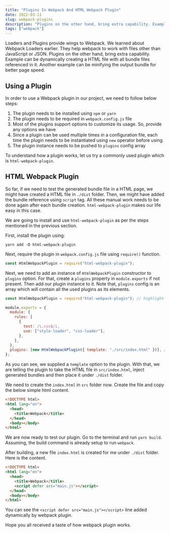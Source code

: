 ```yaml
---
title: "Plugins In Webpack And HTML Webpack Plugin"
date: 2022-03-11
slug: webpack-plugins
description: "Plugins on the other hand, bring extra capability. Example can be dynamically creating a HTML file with all bundle files referenced in it. Another example can be minifying the output bundle for better page speed."
tags: ["webpack"]
---
```



Loaders and Plugins provide wings to Webpack. We learned about <Link to="/articles/webpack-loaders">Webpack Loaders</Link> earlier. They help webpack to work with files other than JavaScript or JSON. Plugins on the other hand, bring extra capability. Example can be dynamically creating a HTML file with all bundle files referenced in it. Another example can be minifying the output bundle for better page speed.

## Using a Plugin

In order to use a Webpack plugin in our project, we need to follow below steps:

1. The plugin needs to be installed using `npm` or `yarn`
2. The plugin needs to be required in `webpack.config.js` file
3. Most of the plugins support options to customize its usage. So, provide any options we have
4. Since a plugin can be used multiple times in a configuration file, each time the plugin needs to be instantiated using `new` operator before using.
5. The plugin instance needs to be pushed to `plugins` config array

To understand how a plugin works, let us try a commonly used plugin which is `html-webpack-plugin`.

## HTML Webpack Plugin

So far, if we need to test the generated bundle file in a HTML page, we might have created a HTML file in `./dist` folder. Then, we might have added the bundle reference using `script` tag. All these manual work needs to be done again after each bundle creation. `html-webpack-plugin` makes our life easy in this case.

We are going to install and use `html-webpack-plugin` as per the steps mentioned in the previous section.

First, install the plugin using:

```
yarn add -D html-webpack-plugin
```

Next, require the plugin in `webpack.config.js` file using `require()` function.

```javascript
const HtmlWebpackPlugin = require("html-webpack-plugin");
```

Next, we need to add an instance of `HtmlWebpackPlugin` constructor to `plugins` option. For that, create a `plugins` property in `module.exports` if not present. Then add our plugin instance to it. Note that, `plugins` config is an array which will contain all the used plugins as its elements.

```javascript
const HtmlWebpackPlugin = require("html-webpack-plugin"); // highlight-line

module.exports = {
  module: {
    rules: [
      {
        test: /\.css$/i,
        use: ["style-loader", "css-loader"],
      },
    ],
  },
  plugins: [new HtmlWebpackPlugin({ template: "./src/index.html" })], // highlight-line
};
```

As you can see, we supplied a `template` option to the plugin. With that, we are telling the plugin to take the HTML file in `src/index.html`, inject generated bundles and then place it under `./dist` folder.

We need to create the `index.html` in `src` folder now. Create the file and copy the below simple html content.

```html
<!DOCTYPE html>
<html lang="en">
  <head>
    <title>Webpack</title>
  </head>
  <body></body>
</html>
```

We are now ready to test our plugin. Go to the terminal and run `yarn build`. Assuming, the build command is already setup to run `webpack`.

After building, a new file `index.html` is created for me under `./dist` folder. Here is the content.

```html
<!DOCTYPE html>
<html lang="en">
  <head>
    <title>Webpack</title>
    <script defer src="main.js"></script>
  </head>
  <body></body>
</html>
```

You can see the `<script defer src="main.js"></script>` line added dynamically by webpack plugin.

Hope you all received a taste of how webpack plugin works.
